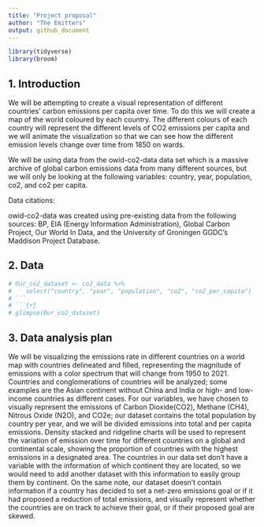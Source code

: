 ```yaml
---
title: "Project proposal"
author: "The Emitters"
output: github_document
---
```


```r
library(tidyverse)
library(broom)
```

## 1. Introduction

We will be attempting to create a visual representation of different countries' carbon emissions per capita over time. To do this we will create a map of the world coloured by each country. The different colours of each country will represent the different levels of CO2 emissions per capita and we will animate the visualization so that we can see how the different emission levels change over time from 1850 on wards.

We will be using data from the owid-co2-data data set which is a massive archive of global carbon emissions data from many different sources, but we will only be looking at the following variables: country, year, population, co2, and co2 per capita.

Data citations:

owid-co2-data was created using pre-existing data from the following sources: 
BP, EIA (Energy Information Administration), Global Carbon Project, Our World In Data, and the University of Groningen GGDC's Maddison Project Database.


## 2. Data

```r
# Our_co2_dataset <- co2_data %>% 
#    select("country", "year", "population", "co2", "co2_per_capita")
# ```
# ```{r}
# glimpse(Our_co2_dataset)
```

## 3. Data analysis plan

  We will be visualizing the emissions rate in different countries on a world map with countries delineated and filled, representing the magnitude of emissions with a color spectrum that will change from 1950 to 2021. Countries and conglomerations of countries will be analyzed; some examples are the Asian continent without China and India or high- and low-income countries as different cases. For our variables, we have chosen to visually represent the emissions of Carbon Dioxide(CO2), Methane (CH4), Nitrous Oxide (N2O), and CO2e; our dataset contains the total population by country per year, and we will be divided emissions into total and per capita emissions.  Density stacked and ridgeline charts will be used to represent the variation of emission over time for different countries on a global and continental scale, showing the proportion of countries with the highest emissions in a designated area. 
The countries in our data set don’t have a variable with the information of which continent they are located, so we would need to add another dataset with this information to easily group them by continent. On the same note, our dataset doesn’t contain information if a country has decided to set a net-zero emissions goal or if it had proposed a reduction of total emissions, and visually represent whether the countries are on track to achieve their goal, or if their proposed goal are skewed. 


